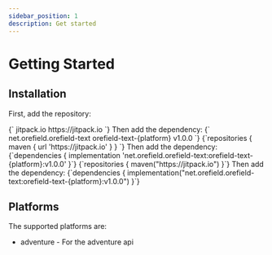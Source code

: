 ```yaml
---
sidebar_position: 1
description: Get started
---
```



# Getting Started

## Installation

First, add the repository:

<Tabs>
    <TabItem value="maven" label="Maven" default>
        <CodeBlock language="xml">
            {`<repositories>
    <repository>
        <id>jitpack.io</id>
        <url>https://jitpack.io</url>
    </repository>
</repositories>`}
        </CodeBlock>
        Then add the dependency:
        <CodeBlock language="xml">
            {`<dependencies>
    <dependency>
        <groupId>net.orefield.orefield-text</groupId>
        <artifactId>orefield-text-{platform}</artifactId>
        <version>v1.0.0</version>
    </dependency>
</dependencies>`}
        </CodeBlock>
    </TabItem>
    <TabItem value="gradle (groovy)" label="Gradle (groovy)">
        <CodeBlock language="groovy">
            {`repositories {
    maven { url 'https://jitpack.io' }
}
`}
        </CodeBlock>
        Then add the dependency:
        <CodeBlock language="groovy">
            {`dependencies {
    implementation 'net.orefield.orefield-text:orefield-text-{platform}:v1.0.0'
}`}
        </CodeBlock>
    </TabItem>
    <TabItem value="gradle (kotlin)" label="Gradle (kotlin)">
        <CodeBlock language="kotlin">
            {`repositories {
    maven("https://jitpack.io")
}`}
        </CodeBlock>
        Then add the dependency:
        <CodeBlock language="kotlin">
            {`dependencies {
    implementation("net.orefield.orefield-text:orefield-text-{platform}:v1.0.0")
}`}
        </CodeBlock>
    </TabItem>
</Tabs>

## Platforms

The supported platforms are:

-   adventure - For the adventure api
